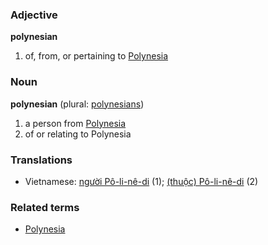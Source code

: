 ===Adjective===
'''polynesian'''

# of, from, or pertaining to [[Polynesia]]

===Noun===
'''polynesian''' (plural: [[polynesians]])<!-- should it ever be capitalised? -->

# a person from [[Polynesia]]
# of or relating to Polynesia

===Translations===
*Vietnamese: [[người Pô-li-nê-di]] (1); [[Pô-li-nê-di|(thuộc) Pô-li-nê-di]] (2)

===Related terms===
*[[Polynesia]]